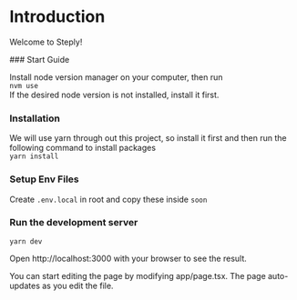 
# Introduction
 
Welcome to Steply!

<Steps>
### Start Guide

Install node version manager on your computer, then run\
```nvm use```\
If the desired node version is not installed, install it first.

### Installation
We will use yarn through out this project, so install it first and then run the following command to install packages\
```yarn install```

### Setup Env Files
Create ```.env.local``` in root and copy these inside ```soon```

### Run the development server
```yarn dev```

Open http://localhost:3000 with your browser to see the result.

You can start editing the page by modifying app/page.tsx. The page auto-updates as you edit the file.
 
</Steps>
